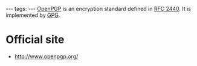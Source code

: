---
tags:
---
[[OpenPGP]] is an encryption standard defined in [[RFC 2440]]. It is implemented by [[GPG]].

= Official site =

* http://www.openpgp.org/
